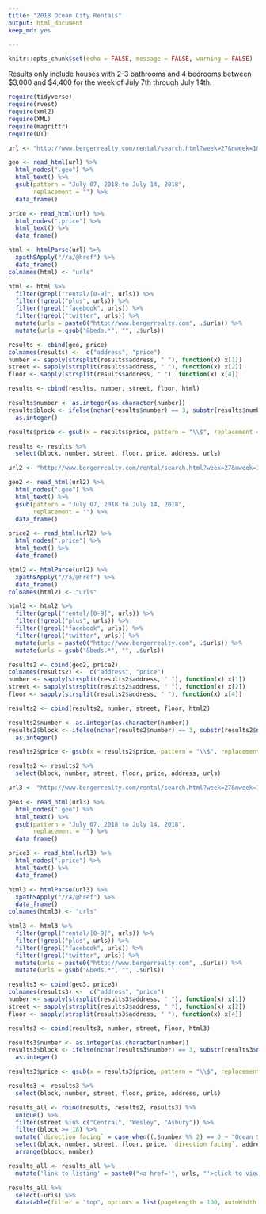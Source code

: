 ```yaml
---
title: "2018 Ocean City Rentals"
output: html_document
keep_md: yes

---
```


```r
knitr::opts_chunk$set(echo = FALSE, message = FALSE, warning = FALSE)
```

Results only include houses with 2-3 bathrooms and 4 bedrooms between $3,000 and $4,400 for the week of July 7th through July 14th.

```r
require(tidyverse)
require(rvest)
require(xml2)
require(XML)
require(magrittr)
require(DT)

url <- "http://www.bergerrealty.com/rental/search.html?week=27&nweek=1&beds=7&bath=4&ulimit=0&minprice=3000&maxprice=3500&sortby=1&limit=100&year=2018"

geo <- read_html(url) %>%
  html_nodes(".geo") %>%
  html_text() %>%
  gsub(pattern = "July 07, 2018 to July 14, 2018", 
       replacement = "") %>%
  data_frame()

price <- read_html(url) %>%
  html_nodes(".price") %>%
  html_text() %>%
  data_frame() 

html <- htmlParse(url) %>%
  xpathSApply("//a/@href") %>%
  data_frame()
colnames(html) <- "urls"

html <- html %>%
  filter(grepl("rental/[0-9]", urls)) %>%
  filter(!grepl("plus", urls)) %>%
  filter(!grepl("facebook", urls)) %>%
  filter(!grepl("twitter", urls)) %>%
  mutate(urls = paste0("http://www.bergerrealty.com", .$urls)) %>%
  mutate(urls = gsub("&beds.*", "", .$urls))

results <- cbind(geo, price) 
colnames(results) <-  c("address", "price")
number <- sapply(strsplit(results$address, " "), function(x) x[1])
street <- sapply(strsplit(results$address, " "), function(x) x[2])
floor <- sapply(strsplit(results$address, " "), function(x) x[4])

results <- cbind(results, number, street, floor, html)

results$number <- as.integer(as.character(number))
results$block <- ifelse(nchar(results$number) == 3, substr(results$number, 1,1), substr(results$number, 1,2)) %>%
  as.integer()

results$price <- gsub(x = results$price, pattern = "\\$", replacement = "") %>% as.numeric()

results <- results %>%
  select(block, number, street, floor, price, address, urls)

url2 <- "http://www.bergerrealty.com/rental/search.html?week=27&nweek=1&beds=7&bath=4&ulimit=0&minprice=3501&maxprice=4001&sortby=1&limit=100&year=2018"

geo2 <- read_html(url2) %>%
  html_nodes(".geo") %>%
  html_text() %>%
  gsub(pattern = "July 07, 2018 to July 14, 2018", 
       replacement = "") %>%
  data_frame()

price2 <- read_html(url2) %>%
  html_nodes(".price") %>%
  html_text() %>%
  data_frame() 

html2 <- htmlParse(url2) %>%
  xpathSApply("//a/@href") %>%
  data_frame()
colnames(html2) <- "urls"

html2 <- html2 %>%
  filter(grepl("rental/[0-9]", urls)) %>%
  filter(!grepl("plus", urls)) %>%
  filter(!grepl("facebook", urls)) %>%
  filter(!grepl("twitter", urls)) %>%
  mutate(urls = paste0("http://www.bergerrealty.com", .$urls)) %>%
  mutate(urls = gsub("&beds.*", "", .$urls))

results2 <- cbind(geo2, price2) 
colnames(results2) <-  c("address", "price")
number <- sapply(strsplit(results2$address, " "), function(x) x[1])
street <- sapply(strsplit(results2$address, " "), function(x) x[2])
floor <- sapply(strsplit(results2$address, " "), function(x) x[4])

results2 <- cbind(results2, number, street, floor, html2)

results2$number <- as.integer(as.character(number))
results2$block <- ifelse(nchar(results2$number) == 3, substr(results2$number, 1,1), substr(results2$number, 1,2)) %>%
  as.integer()

results2$price <- gsub(x = results2$price, pattern = "\\$", replacement = "") %>% as.numeric()

results2 <- results2 %>%
  select(block, number, street, floor, price, address, urls)

url3 <- "http://www.bergerrealty.com/rental/search.html?week=27&nweek=1&beds=7&bath=4&ulimit=0&minprice=4001&maxprice=4401&sortby=1&limit=100&year=2018"

geo3 <- read_html(url3) %>%
  html_nodes(".geo") %>%
  html_text() %>%
  gsub(pattern = "July 07, 2018 to July 14, 2018", 
       replacement = "") %>%
  data_frame()

price3 <- read_html(url3) %>%
  html_nodes(".price") %>%
  html_text() %>%
  data_frame() 

html3 <- htmlParse(url3) %>%
  xpathSApply("//a/@href") %>%
  data_frame()
colnames(html3) <- "urls"

html3 <- html3 %>%
  filter(grepl("rental/[0-9]", urls)) %>%
  filter(!grepl("plus", urls)) %>%
  filter(!grepl("facebook", urls)) %>%
  filter(!grepl("twitter", urls)) %>%
  mutate(urls = paste0("http://www.bergerrealty.com", .$urls)) %>%
  mutate(urls = gsub("&beds.*", "", .$urls))

results3 <- cbind(geo3, price3) 
colnames(results3) <-  c("address", "price")
number <- sapply(strsplit(results3$address, " "), function(x) x[1])
street <- sapply(strsplit(results3$address, " "), function(x) x[2])
floor <- sapply(strsplit(results3$address, " "), function(x) x[4])

results3 <- cbind(results3, number, street, floor, html3)

results3$number <- as.integer(as.character(number))
results3$block <- ifelse(nchar(results3$number) == 3, substr(results3$number, 1,1), substr(results3$number, 1,2)) %>%
  as.integer()

results3$price <- gsub(x = results3$price, pattern = "\\$", replacement = "") %>% as.numeric()

results3 <- results3 %>%
  select(block, number, street, floor, price, address, urls)

results_all <- rbind(results, results2, results3) %>%
  unique() %>%
  filter(street %in% c("Central", "Wesley", "Asbury")) %>%
  filter(block >= 18) %>%
  mutate(`direction facing` = case_when((.$number %% 2) == 0 ~ "Ocean Side", (.$number %% 2) == 1 ~ "Bay Side")) %>%
  select(block, number, street, floor, price, `direction facing`, address, urls) %>%
  arrange(block, number) 

results_all <- results_all %>%
  mutate('link to listing' = paste0("<a href='", urls, "'>click to view</a>"))

results_all %>%
  select(-urls) %>%
  datatable(filter = "top", options = list(pageLength = 100, autoWidth = FALSE), escape = F)
```